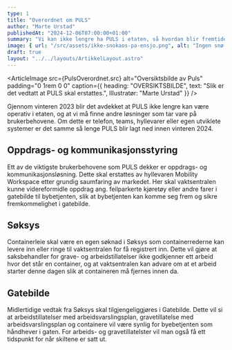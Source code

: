```yaml
---
type: 1
title: "Overordnet om PULS"
author: "Marte Urstad"
publishedAt: "2024-12-06T07:00:00+01:00"
summary: "Vi kan ikke lengre ha PULS i etaten, så hvordan blir fremtiden?"
image: { url: "/src/assets/ikke-snokaos-pa-ensjo.png", alt: "Ingen snø på bakken", height: "500px" }
draft: true
layout: "../../layouts/ArtikkelLayout.astro"
---
```


<ArticleImage src={PulsOverordnet.src} alt="Oversiktsbilde av Puls" padding="0 1rem 0 0" caption={{
  heading: "OVERSIKTSBILDE",
  text: "Slik er det vedtatt at PULS skal erstattes.",
  Illustratør: "Marte Urstad"
}} />

Gjennom vinteren 2023 blir det avdekket at PULS ikke lengre kan være operativ i etaten, og at vi må finne andre løsninger som tar vare på brukerbehovene. 
Om dette er telefon, teams, hyllevarer eller egen utviklete systemer er det samme så lenge PULS blir lagt ned innen vinteren 2024. 

## Oppdrags- og kommunikasjonsstyring
Ett av de viktigste brukerbehovene som PULS dekker er oppdrags- og kommunikasjonsløsning. Dette skal erstattes av hyllevaren Mobility Workspace etter grundig 
saumfaring av markedet. Her skal vaktsentralen kunne videreformidle oppdrag ang. feilparkerte kjøretøy eller andre farer i gatebilde til bybetjenten, slik at 
bybetjenten kan komme seg frem og sikre fremkommelighet i gatebilde. 

## Søksys
Containerleie skal være en egen søknad i Søksys som containerrederne kan levere inn eller ringe til vaktsentralen for få registrert inn. Dette vil gjøre 
at saksbehandler for grave- og arbeidstillatelser ikke godkjenner ett arbeid hvor det står en container, og at vaktsentralen kan advare om at et arbeid starter 
denne dagen slik at containeren må fjernes innen da. 

## Gatebilde

Midlertidige vedtak fra Søksys skal tilgjengeliggjøres i Gatebilde. Dette vil si at arbeidstillatelser med arbeidsvarslingsplan, gravetillatelse med 
arbeidsvarslingsplan og containere vil være synlig for byebetjenten som håndhever i gaten. For arbeids- og gravetillatelster vil man også få ett tidspunkt 
for når skiltene er satt ut. 

